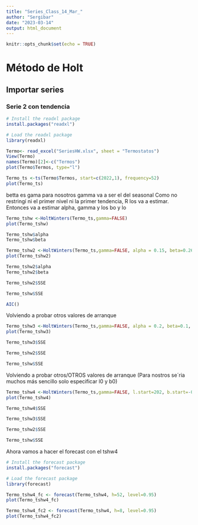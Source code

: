 ```yaml
---
title: "Series_Class_14_Mar_"
author: "Sergibar"
date: "2023-03-14"
output: html_document
---
```


```r
knitr::opts_chunk$set(echo = TRUE)
```

# Método de Holt 

## Importar series

### Serie 2 con tendencia 

```r
# Install the readxl package
install.packages("readxl")

# Load the readxl package
library(readxl)

```


```r

Termo<- read_excel("SeriesHW.xlsx", sheet = "Termostatos")
View(Termo)
names(Termo)[2]<-c("Termos")
plot(Termo$Termos, type="l")
```


```r
Termo_ts <-ts(Termo$Termos, start=c(2022,1), frequency=52)
plot(Termo_ts)
```

betta es gama para nosotros
gamma va a ser el del seasonal
Como no restringí ni el primer nivel ni la primer tendencia, R los va a estimar. 
Entonces va a estimar
alpha, gamma y los bo y lo 

```r
Termo_tshw <-HoltWinters(Termo_ts,gamma=FALSE)
plot(Termo_tshw)
```


```r
Termo_tshw$alpha
Termo_tshw$beta
```


```r
Termo_tshw2 <-HoltWinters(Termo_ts,gamma=FALSE, alpha = 0.15, beta=0.26, l.start=228, b.start=0)
plot(Termo_tshw2)
```


```r
Termo_tshw2$alpha
Termo_tshw2$beta
```



```r
Termo_tshw2$SSE

Termo_tshw$SSE
```

```r
AIC()
```


Volviendo a probar otros valores de arranque 

```r
Termo_tshw3 <-HoltWinters(Termo_ts,gamma=FALSE, alpha = 0.2, beta=0.1, l.start=202, b.start=-0.26)
plot(Termo_tshw3)
```


```r
Termo_tshw3$SSE

Termo_tshw2$SSE

Termo_tshw$SSE
```



Volviendo a probar otros/OTROS valores de arranque (Para nostros se´ria muchos más sencillo solo especificar l0 y b0)

```r
Termo_tshw4 <-HoltWinters(Termo_ts,gamma=FALSE, l.start=202, b.start=-0.26)
plot(Termo_tshw4)
```

```r

Termo_tshw4$SSE

Termo_tshw3$SSE

Termo_tshw2$SSE

Termo_tshw$SSE
```

Ahora vamos a hacer el forecast con el tshw4

```r
# Install the forecast package
install.packages("forecast")

# Load the forecast package
library(forecast)

```



```r
Termo_tshw4_fc <- forecast(Termo_tshw4, h=52, level=0.95)
plot(Termo_tshw4_fc)
```

```r
Termo_tshw4_fc2 <- forecast(Termo_tshw4, h=8, level=0.95)
plot(Termo_tshw4_fc2)
```






